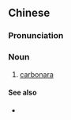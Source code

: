 {{also|培根蛋面}}
==Chinese==
{{zh-forms|type=211||egg|pasta; noodles|s=培根蛋面|t2=培根蛋麪}}

===Pronunciation===
{{zh-pron
|m=péigēndànmiàn
|cat=n
}}

===Noun===
{{zh-noun}}

# [[carbonara]] {{qualifier|pasta dish}}

====See also====
* {{zh-l|培根蛋醬}}